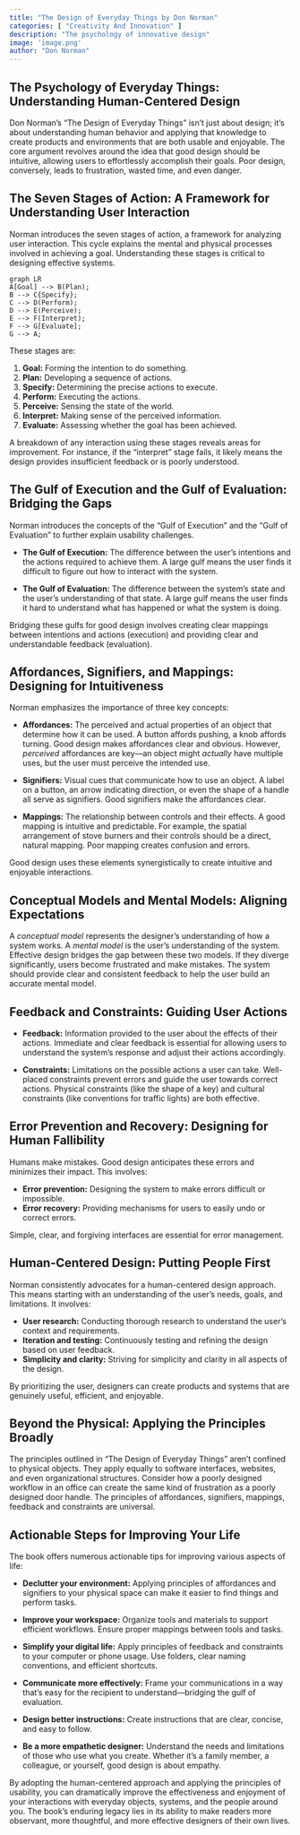 ```yaml
---
title: "The Design of Everyday Things by Don Norman"
categories: [ "Creativity And Innovation" ]
description: "The psychology of innovative design"
image: 'image.png'
author: "Don Norman"
---
```

## The Psychology of Everyday Things: Understanding Human-Centered Design

Don Norman's "The Design of Everyday Things" isn't just about design; it's about understanding human behavior and applying that knowledge to create products and environments that are both usable and enjoyable.  The core argument revolves around the idea that good design should be intuitive, allowing users to effortlessly accomplish their goals. Poor design, conversely, leads to frustration, wasted time, and even danger.

## The Seven Stages of Action:  A Framework for Understanding User Interaction

Norman introduces the seven stages of action, a framework for analyzing user interaction. This cycle explains the mental and physical processes involved in achieving a goal. Understanding these stages is critical to designing effective systems.

```mermaid
graph LR
A[Goal] --> B(Plan);
B --> C{Specify};
C --> D(Perform);
D --> E(Perceive);
E --> F(Interpret);
F --> G[Evaluate];
G --> A;
```

These stages are:

1. **Goal:** Forming the intention to do something.
2. **Plan:**  Developing a sequence of actions.
3. **Specify:**  Determining the precise actions to execute.
4. **Perform:** Executing the actions.
5. **Perceive:** Sensing the state of the world.
6. **Interpret:**  Making sense of the perceived information.
7. **Evaluate:** Assessing whether the goal has been achieved.

A breakdown of any interaction using these stages reveals areas for improvement.  For instance, if the "interpret" stage fails, it likely means the design provides insufficient feedback or is poorly understood.


## The Gulf of Execution and the Gulf of Evaluation: Bridging the Gaps

Norman introduces the concepts of the "Gulf of Execution" and the "Gulf of Evaluation" to further explain usability challenges.

* **The Gulf of Execution:** The difference between the user's intentions and the actions required to achieve them.  A large gulf means the user finds it difficult to figure out how to interact with the system.

* **The Gulf of Evaluation:** The difference between the system's state and the user's understanding of that state. A large gulf means the user finds it hard to understand what has happened or what the system is doing.

Bridging these gulfs for good design involves creating clear mappings between intentions and actions (execution) and providing clear and understandable feedback (evaluation).


##  Affordances, Signifiers, and Mappings: Designing for Intuitiveness

Norman emphasizes the importance of three key concepts:

* **Affordances:**  The perceived and actual properties of an object that determine how it can be used.  A button affords pushing, a knob affords turning.  Good design makes affordances clear and obvious.  However, *perceived* affordances are key—an object might *actually* have multiple uses, but the user must perceive the intended use.

* **Signifiers:**  Visual cues that communicate how to use an object.  A label on a button, an arrow indicating direction, or even the shape of a handle all serve as signifiers. Good signifiers make the affordances clear.

* **Mappings:**  The relationship between controls and their effects.  A good mapping is intuitive and predictable.  For example, the spatial arrangement of stove burners and their controls should be a direct, natural mapping. Poor mapping creates confusion and errors.

Good design uses these elements synergistically to create intuitive and enjoyable interactions.


## Conceptual Models and Mental Models: Aligning Expectations

A *conceptual model* represents the designer's understanding of how a system works. A *mental model* is the user's understanding of the system.  Effective design bridges the gap between these two models.  If they diverge significantly, users become frustrated and make mistakes.  The system should provide clear and consistent feedback to help the user build an accurate mental model.


## Feedback and Constraints: Guiding User Actions

* **Feedback:** Information provided to the user about the effects of their actions.  Immediate and clear feedback is essential for allowing users to understand the system's response and adjust their actions accordingly.

* **Constraints:** Limitations on the possible actions a user can take.  Well-placed constraints prevent errors and guide the user towards correct actions.  Physical constraints (like the shape of a key) and cultural constraints (like conventions for traffic lights) are both effective.


## Error Prevention and Recovery: Designing for Human Fallibility

Humans make mistakes. Good design anticipates these errors and minimizes their impact.  This involves:

* **Error prevention:** Designing the system to make errors difficult or impossible.
* **Error recovery:** Providing mechanisms for users to easily undo or correct errors.

Simple, clear, and forgiving interfaces are essential for error management.

## Human-Centered Design: Putting People First

Norman consistently advocates for a human-centered design approach. This means starting with an understanding of the user's needs, goals, and limitations. It involves:

* **User research:** Conducting thorough research to understand the user's context and requirements.
* **Iteration and testing:**  Continuously testing and refining the design based on user feedback.
* **Simplicity and clarity:**  Striving for simplicity and clarity in all aspects of the design.

By prioritizing the user, designers can create products and systems that are genuinely useful, efficient, and enjoyable.


##  Beyond the Physical: Applying the Principles Broadly

The principles outlined in "The Design of Everyday Things" aren't confined to physical objects.  They apply equally to software interfaces, websites, and even organizational structures.  Consider how a poorly designed workflow in an office can create the same kind of frustration as a poorly designed door handle. The principles of affordances, signifiers, mappings, feedback and constraints are universal.


## Actionable Steps for Improving Your Life

The book offers numerous actionable tips for improving various aspects of life:

* **Declutter your environment:**  Applying principles of affordances and signifiers to your physical space can make it easier to find things and perform tasks.

* **Improve your workspace:** Organize tools and materials to support efficient workflows.  Ensure proper mappings between tools and tasks.

* **Simplify your digital life:**  Apply principles of feedback and constraints to your computer or phone usage.  Use folders, clear naming conventions, and efficient shortcuts.

* **Communicate more effectively:**  Frame your communications in a way that’s easy for the recipient to understand—bridging the gulf of evaluation.

* **Design better instructions:** Create instructions that are clear, concise, and easy to follow.

* **Be a more empathetic designer:**  Understand the needs and limitations of those who use what you create.  Whether it’s a family member, a colleague, or yourself, good design is about empathy.


By adopting the human-centered approach and applying the principles of usability, you can dramatically improve the effectiveness and enjoyment of your interactions with everyday objects, systems, and the people around you.  The book's enduring legacy lies in its ability to make readers more observant, more thoughtful, and more effective designers of their own lives.

